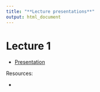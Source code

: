 ```yaml
---
title: "**Lecture presentations**"
output: html_document
---
```

# Lecture 1
* [Presentation](lecture_1.html)

Resources:

* 